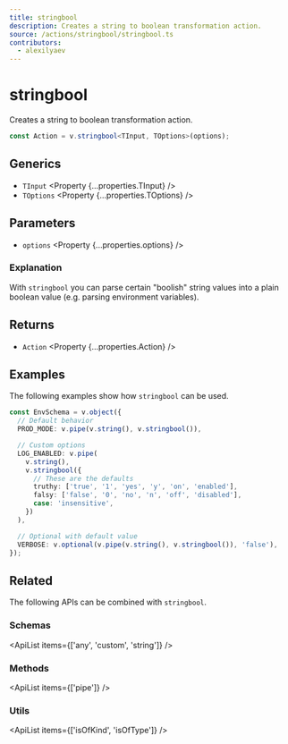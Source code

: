 ```yaml
---
title: stringbool
description: Creates a string to boolean transformation action.
source: /actions/stringbool/stringbool.ts
contributors:
  - alexilyaev
---
```



# stringbool

Creates a string to boolean transformation action.

```ts
const Action = v.stringbool<TInput, TOptions>(options);
```

## Generics

- `TInput` <Property {...properties.TInput} />
- `TOptions` <Property {...properties.TOptions} />

## Parameters

- `options` <Property {...properties.options} />

### Explanation

With `stringbool` you can parse certain "boolish" string values into a plain boolean value (e.g. parsing environment variables).

## Returns

- `Action` <Property {...properties.Action} />

## Examples

The following examples show how `stringbool` can be used.

```ts
const EnvSchema = v.object({
  // Default behavior
  PROD_MODE: v.pipe(v.string(), v.stringbool()),

  // Custom options
  LOG_ENABLED: v.pipe(
    v.string(),
    v.stringbool({
      // These are the defaults
      truthy: ['true', '1', 'yes', 'y', 'on', 'enabled'],
      falsy: ['false', '0', 'no', 'n', 'off', 'disabled'],
      case: 'insensitive',
    })
  ),

  // Optional with default value
  VERBOSE: v.optional(v.pipe(v.string(), v.stringbool()), 'false'),
});
```

## Related

The following APIs can be combined with `stringbool`.

### Schemas

<ApiList items={['any', 'custom', 'string']} />

### Methods

<ApiList items={['pipe']} />

### Utils

<ApiList items={['isOfKind', 'isOfType']} />
